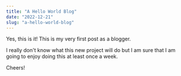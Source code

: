 ```yaml
---
title: "A Hello World Blog"
date: "2022-12-21"
slug: "a-hello-world-blog"
---
```


Yes, this is it! This is my very first post as a blogger.

I really don't know what this new project will do but I am sure that I am going
to enjoy doing this at least once a week.

Cheers!
